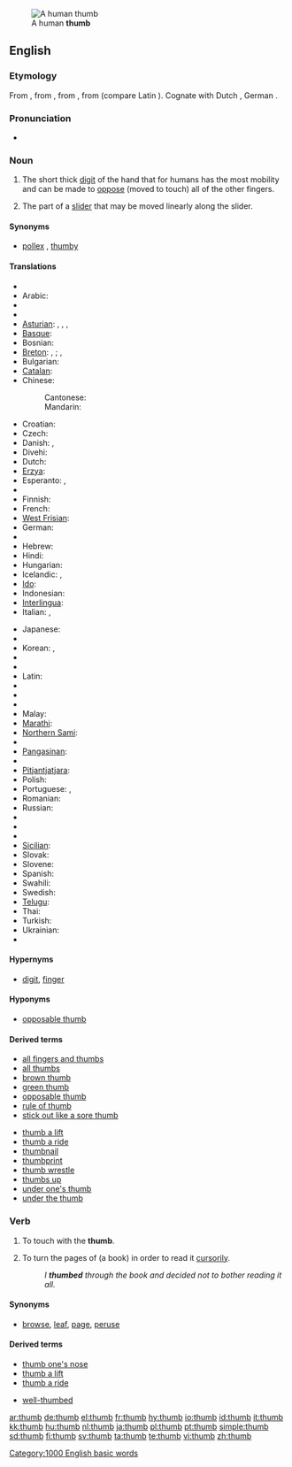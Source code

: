 {{wikipedia}}
[[Image:Thumbup.jpg|thumb|A human '''thumb''']]
==English==

===Etymology===
From {{etyl|ang|en}} {{term|þuma|þūma|lang=ang}}, from {{proto|Germanic|lang=en}}, from {{proto|Indo-European|tūmon-|thick finger}}, from {{proto|Indo-European|tū-|swell}} (compare Latin {{term|tumere|lang=la}}).  Cognate with Dutch {{term|duim|lang=nl}}, German {{term|Daumen|lang=de}}.

===Pronunciation===
* {{audio|en-us-thumb.ogg|Audio (US)}}
*: {{rhymes|ʌm}}

===Noun===
{{en-noun}}

# The short thick [[digit]] of the hand that for humans has the most mobility and can be made to [[oppose]] (moved to touch) all of the other fingers.
# {{computing}} The part of a [[slider]] that may be moved linearly along the slider.

====Synonyms====
* {{sense|digit}} [[pollex]] {{qualifier|technical}}, [[thumby]] {{qualifier|colloquial}}

====Translations====
{{trans-top|digit}}
* {{trreq|Afrikaans}}
* Arabic: {{t|ar|إبهام|sc=Arab}}
* {{trreq|Aragonese}}
* {{trreq|Armenian}}
* [[Asturian]]: {{t-|ast|pulgar|xs=Asturian}}, {{t|ast|dedón|xs=Asturian}}, {{t-|ast|deda|xs=Asturian}}, {{t|ast|matapioyos|xs=Asturian}}
* [[Basque]]: {{t-|eu|hazlodi|xs=Basque}}
* Bosnian: {{t-|bs|palac|m}}
* [[Breton]]: {{t+|br|biz-meud|m|xs=Breton}}, {{t|br|bizied-meud|m|p|xs=Breton}}; {{t|br|meud|m|xs=Breton}}, {{t|br|meudoù|m|p|xs=Breton}}
* Bulgarian: {{t+|bg|палец|m|sc=Cyrl}}
* [[Catalan]]: {{t-|ca|polze|m}}
* Chinese:
*: Cantonese: {{tø|yue|大拇指|tr=daai6 mou5 ji2|sc=Hani|xs=Cantonese}}
*: Mandarin: {{t-|cmn|大拇指|tr=dà mǔ zhǐ|sc=Hani|xs=Mandarin}}
* Croatian: {{t+|hr|palac|m}}
* Czech: {{t-|cs|palec|m}}
* Danish: {{t|da|tommelfinger}}, {{t|da|tommeltot}}
* Divehi: {{t|dv|ބޮޑުވައި އިގިލި}}
* Dutch: {{t+|nl|duim|m}}
* [[Erzya]]: {{tø|myv|пелька|tr=pelka|sc=Cyrl|xs=Erzya}}
* Esperanto: {{t-|eo|polekso|xs=Esperanto}}, {{t-|eo|dikfingro|xs=Esperanto}}
* {{trreq|Estonian}}
* Finnish: {{t+|fi|peukalo}}
* French: {{t+|fr|pouce|m}}
* [[West Frisian]]: {{t|fy|tomme|xs=West Frisian}}
* German: {{t+|de|Daumen|m}}
* {{trreq|Greek}}
* Hebrew: {{t|he|אגודל|sc=Hebr}}
* Hindi: {{t+|hi|अंगूठा|tr=angooththa|sc=Deva|xs=Hindi}}
* Hungarian: {{t+|hu|hüvelykujj}}
* Icelandic: {{t+|is|þumall|m}}, {{t-|is|þumalfingur|m}}
* [[Ido]]: {{t|io|polexo|xs=Ido}}
* Indonesian: {{t+|id|ibu jari|xs=Indonesian}}
* [[Interlingua]]: {{t-|ia|pollice|xs=Interlingua}}
* Italian: {{t+|it|pollice|m}}, {{t-|it|dito grosso|m}}
{{trans-mid}}
* Japanese: {{t-|ja|親指|tr=[[おやゆび]], oyayubi|sc=Jpan}}
* {{trreq|Javanese}}
* Korean: {{t+|ko|엄지|tr=eomji|sc=Hang}}, {{t+|ko|엄지손가락|tr=eomjisongarak|sc=Hang}}
* {{trreq|Kurdish}}
* {{trreq|Kyrgyz}}
* Latin: {{t-|la|pollex|m}}
* {{trreq|Latvian}}
* {{trreq|Lithuanian}}
* {{trreq|Low Saxon}}
* Malay: {{t-|ms|ibu jari|xs=Malay}}
* [[Marathi]]: {{t|mr|आंग्ठा|tr=ãngththa|sc=Deva|xs=Marathi}}
* [[Northern Sami]]: {{tø|se|bealgi|xs=Northern Sami}}
* {{trreq|Norwegian}}
* [[Pangasinan]]: {{tø|pag|tangan|xs=Pangasinan}}
* {{trreq|Persian}}
* [[Pitjantjatjara]]: {{tø|pjt|maṟa mama|xs=Pitjantjatjara}}
* Polish: {{t+|pl|kciuk|m}}
* Portuguese: {{t-|pt|dedo polegar|m}}, {{t+|pt|polegar|m}}
* Romanian: {{t-|ro|deget mare|n}}
* Russian: {{t+|ru|большой палец|m|tr=bol'šój pál'ec|sc=Cyrl}}
* {{trreq|Sanskrit}}
* {{trreq|Scots}}
* {{trreq|Serbian}}
* [[Sicilian]]: {{t|scn|puseri|xs=Sicilian}}
* Slovak: {{t-|sk|palec|m}}
* Slovene: {{t+|sl|palec|m}}
* Spanish: {{t+|es|pulgar|m}}
* Swahili: {{t|sw|kidole gumba|xs=Swahili}}
* Swedish: {{t+|sv|tumme}}
* [[Telugu]]: {{t|te|బొటనవేలు|tr=boTanavElu|sc=Telu}}
* Thai: {{t|th|หัวแม่มือ|tr=hŭa mâe meu|sc=Thai|xs=Thai}}
* Turkish: {{t+|tr|başparmak|m}}
* Ukrainian: {{t|uk|полекс|sc=Cyrl|xs=Ukrainian}}
* {{trreq|Vietnamese}}
{{trans-bottom}}

{{trans-top|part of a slider}}
{{trans-mid}}
{{trans-bottom}}

====Hypernyms====
* {{sense|digit}} [[digit]], [[finger]]

====Hyponyms====
* {{sense|digit}} [[opposable thumb]]

====Derived terms====
{{rel-top|terms derived from the noun}}
* [[all fingers and thumbs]]
* [[all thumbs]]
* [[brown thumb]]
* [[green thumb]]
* [[opposable thumb]]
* [[rule of thumb]]
* [[stick out like a sore thumb]]
{{rel-mid}}
* [[thumb a lift]]
* [[thumb a ride]]
* [[thumbnail]]
* [[thumbprint]]
* [[thumb wrestle]]
* [[thumbs up]]
* [[under one's thumb]]
* [[under the thumb]]
{{rel-bottom}}

===Verb===
{{en-verb}}

# {{transitive}} To touch with the '''thumb'''.
# {{transitive}} To turn the pages of (a book) in order to read it [[cursorily]].
#: ''I '''thumbed''' through the book and decided not to bother reading it all.''

====Synonyms====
* {{sense|to turn pages}} [[browse]], [[leaf]], [[page]], [[peruse]]

====Derived terms====
{{rel-top|terms derived from the verb}}
* [[thumb one's nose]]
* [[thumb a lift]]
* [[thumb a ride]]
{{rel-mid}}
* [[well-thumbed]]
{{rel-bottom}}

[[Category:1000 English basic words]]

[[ar:thumb]]
[[de:thumb]]
[[el:thumb]]
[[fr:thumb]]
[[hy:thumb]]
[[io:thumb]]
[[id:thumb]]
[[it:thumb]]
[[kk:thumb]]
[[hu:thumb]]
[[nl:thumb]]
[[ja:thumb]]
[[pl:thumb]]
[[pt:thumb]]
[[simple:thumb]]
[[sd:thumb]]
[[fi:thumb]]
[[sv:thumb]]
[[ta:thumb]]
[[te:thumb]]
[[vi:thumb]]
[[zh:thumb]]